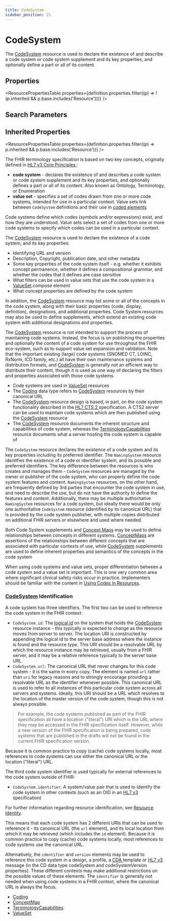 ```yaml
---
title: CodeSystem
sidebar_position: 21
---
```



# CodeSystem

The <a href="/docs/api/fhir/resources/codesystem">CodeSystem</a> resource is used to declare the existence of and describe a code system or code system supplement and its key properties, and optionally define a part or all of its content.

<Tabs queryString="section">
<TabItem value="schema" label="Schema" default>

## Properties

<ResourcePropertiesTable
  properties={definition.properties.filter((p) => !(p.inherited && p.base.includes('Resource')))}
/>

## Search Parameters

<SearchParamsTable searchParams={definition.searchParameters} />

## Inherited Properties

<ResourcePropertiesTable properties={definition.properties.filter((p) => p.inherited && p.base.includes('Resource'))} />

</TabItem>
  <TabItem value="usage" label="Usage">
    <div> <a name="scope"></a>  <p> The FHIR terminology specification is based on two key concepts, originally defined in <a href="http://www.hl7.org/documentcenter/public/standards/V3/core_principles/infrastructure/coreprinciples/v3modelcoreprinciples.html">HL7 v3 Core Principles </a>: </p> <ul> <li> <b>code system</b> - declares the existence of and describes a code system or code system supplement and its key properties, and optionally defines a part or all of its content. Also known as Ontology, Terminology, or Enumeration</li> <li> <b>value set</b> - specifies a set of codes drawn from one or more code systems, intended for use in a particular context. Value sets link between <code>CodeSystem</code> definitions and their use in <a href="https://www.hl7.org/fhir/terminologies.html">coded elements</a></li> </ul> <p> Code systems define which codes (symbols and/or expressions) exist, and how they are understood. Value sets  select a set of codes from one or more code systems to specify which codes can be used in a particular context. </p> <p> The <a href="/docs/api/fhir/resources/codesystem">CodeSystem</a> resource is used to declare the existence of a code system, and its key properties: </p> <ul>  <li>Identifying URL and version</li>  <li>Description, Copyright, publication date, and other metadata</li>  <li>Some key properties of the code system itself - e.g. whether it exhibits concept permanence, whether it defines a compositional grammar, and whether the codes that it defines are case sensitive</li>  <li>What filters can be used in value sets that use the code system in a <a href="/docs/api/fhir/resources/valueset">ValueSet</a>.compose element</li>   <li>What concept properties are defined by the code system</li> </ul> <p> In addition, the <a href="/docs/api/fhir/resources/codesystem">CodeSystem</a> resource may list some or all of the concepts in the code system, along with their basic properties (code, display, definition), designations, and additional properties. Code System resources may also be used to define supplements, which extend an existing code system with  additional designations and properties. </p> <p> The <a href="/docs/api/fhir/resources/codesystem">CodeSystem</a> resource is not intended to support the process of maintaining code systems.  Instead, the focus is on publishing the properties and optionally the content of a code  system for use throughout the FHIR eco-system, such as to support value set expansion and  validation.  Note that the important existing (large) code systems (SNOMED CT, LOINC, RxNorm, ICD family, etc.)  all have their own maintenance systems and distribution formats, and <a href="/docs/api/fhir/resources/codesystem">CodeSystem</a> is generally not an efficient way to distribute their content, though it is used as one way of  declaring the filters and properties associated with those code systems.  </p> </div>
    </TabItem>
  <TabItem value="relationships" label="Relationships">
    <div> <a name="relationships"></a>  <ul>  <li>Code systems are used in <a href="/docs/api/fhir/resources/valueset">ValueSet</a> resources</li>  <li>The <a href="https://www.hl7.org/fhir//api/fhir/datatypes/coding">Coding</a> data type refers to <a href="/docs/api/fhir/resources/codesystem">CodeSystem</a> resources by their canonical URL</li>  <li>The <a href="/docs/api/fhir/resources/codesystem">CodeSystem</a> resource design is based, in part, on the code system functionality described in       the <a href="http://www.omg.org/spec/CTS2/1.0/">HL7 CTS 2 </a> specification.       A CTS2 server can be used to maintain code systems which are then published using the <a href="/docs/api/fhir/resources/codesystem">CodeSystem</a> resource</li>  <li>The <a href="/docs/api/fhir/resources/codesystem">CodeSystem</a> resource documents the inherent structure and capabilities of code system, whereas     the <a href="/docs/api/fhir/resources/terminologycapabilities">TerminologyCapabilities</a> resource documents what a server hosting the code system is capable of</li> </ul>  <p> The <code>CodeSystem</code> resource declares the existence of a code system and its key properties including its preferred identifier. The <code>NamingSystem</code> resource identifies the existence of a code or identifier system, and its possible and preferred identifiers.  The key difference between the resources is who creates and manages them - <code>CodeSystem</code> resources are managed by the owner or publisher of the code system, who can properly define the code system features and content. <code>NamingSystem</code> resources, on the other hand, are frequently defined by 3rd parties that encounter the code system in use, and need to describe the use, but do not have the authority to define the features and content.  Additionally, there may be multiple authoritative <code>NamingSystem</code> resources for a code system, but ideally there would be only one authoritative <code>CodeSystem</code> resource (identified by its canonical URL) that is provided by the code system publisher, with multiple copies distributed on additional FHIR servers or elsewhere and used where needed. </p> <p> Both Code System supplements and <a href="/docs/api/fhir/resources/conceptmap">Concept Maps</a> may be used to define relationships between concepts  in different systems. <a href="/docs/api/fhir/resources/conceptmap">ConceptMaps</a> are assertions of the relationships between different concepts  that are associated with particular contexts of use, while <a href="/docs/api/fhir/resources/codesystem">CodeSystem</a> supplements are used to  define inherent properties and semantics of the concepts in the code system </p> </div>
    </TabItem>
  <TabItem value="backgroundAndContext" label="Background and Context">
    <div> <a name="context"></a>   <p> When using code systems and value sets, proper differentiation between a code system and a value set is important.  This is one very common area where significant clinical safety risks occur in practice. Implementers should be familiar with the content in <a href="https://www.hl7.org/fhir/terminologies.html">Using Codes in Resources</a>. </p>  <a name="ident"></a> <h3 class="self-link-parent"> <a href="/docs/api/fhir/resources/codesystem">CodeSystem</a> Identification <a href="/docs/api/fhir/resources/codesystem" title="link to here" class="self-link"></a></h3> <p> A code system has three identifiers. The first two can be used to reference the code system in the FHIR context: </p> <ul>  <li><code>CodeSystem.id</code>: The <a href="https://www.hl7.org/fhir/resource.html#id">logical id</a> on the system that holds the <a href="/docs/api/fhir/resources/codesystem">CodeSystem</a> resource instance - this typically is expected to change as the resource moves from server to server. The location URI is constructed by appending the logical id to the server base address where the instance is found and the resource type. This URI should be a resolvable URL by which the resource instance may be retrieved, usually from a FHIR server, and it may be a relative reference typically to the server base URL.  </li>  <li><code>CodeSystem.url</code>: The canonical URL that never changes for this code system - it is the same in every copy. The element is named <code>url</code> rather than <code>uri</code> for legacy reasons and to strongly encourage providing a resolvable URL as the identifier whenever possible.  This canonical URL is used to refer to all instances of this particular code system across all servers and systems. Ideally, this URI should be a URL which resolves to the location of the master version of the code system, though this is not always possible.  </li> </ul> <blockquote> <p> For example, the code systems published as part of the FHIR specification all have a location ("literal") URI which is the URL where they may be accessed in the FHIR specification itself. However, while a new version of the FHIR specification is being prepared, code systems that are published in the drafts will not be found in the current FHIR specification version.  </p> </blockquote> <p> Because it is common practice to copy (cache) code systems locally, most  references to code systems can use either the canonical URL or the location ("literal") URL.  </p> <p> The third code system identifier is used typically for external references to the code system outside of FHIR: </p>  <ul>  <li><code>CodeSystem.identifier</code>: A system/value pair that is used to identify the code system in other contexts (such as an OID in an <a href="https://www.hl7.org/implement/standards/product_brief.cfm?product_id=186">HL7 v3 </a> specification)</li> </ul> <p> For further information regarding resource identification, see <a href="https://www.hl7.org/fhir/resource.html#id">Resource Identity</a>. </p>  <p> This means that each code system has 2 different URIs that can be used to reference it -  its canonical URL (the <code>url</code> element), and its local location from which it may be retrieved (which includes the <code>id</code> element). Because it is common practice to copy (cache) code systems locally, most references to  code systems use the canonical URL.  </p> <p> Alternatively, the <code>identifier</code> and <code>version</code> elements may be used to reference this code system in a  design, a profile, a <a href="http://www.hl7.org/implement/standards/product_brief.cfm?product_id=7">CDA </a> template  or <a href="https://www.hl7.org/implement/standards/product_brief.cfm?product_id=186">HL7 v3 </a> message (in the CD data  type codeSystem and codeSystemVersion properties). These different contexts may make additional restrictions on the  possible values of these elements.  The <code>identifier</code> is generally not needed when using code systems in a FHIR context, where the canonical URL is always the focus. </p>  </div>
    </TabItem>
  <TabItem value="referencedBy" label="Referenced By">
    <ul><li><a href="https://www.hl7.org/fhir/datatypes.html#Coding">Coding</a></li>
<li><a href="/docs/api/fhir/resources/conceptmap">ConceptMap</a></li>
<li><a href="/docs/api/fhir/resources/terminologycapabilities">TerminologyCapabilities</a></li>
<li><a href="/docs/api/fhir/resources/valueset">ValueSet</a></li></ul>
    </TabItem>

</Tabs>
